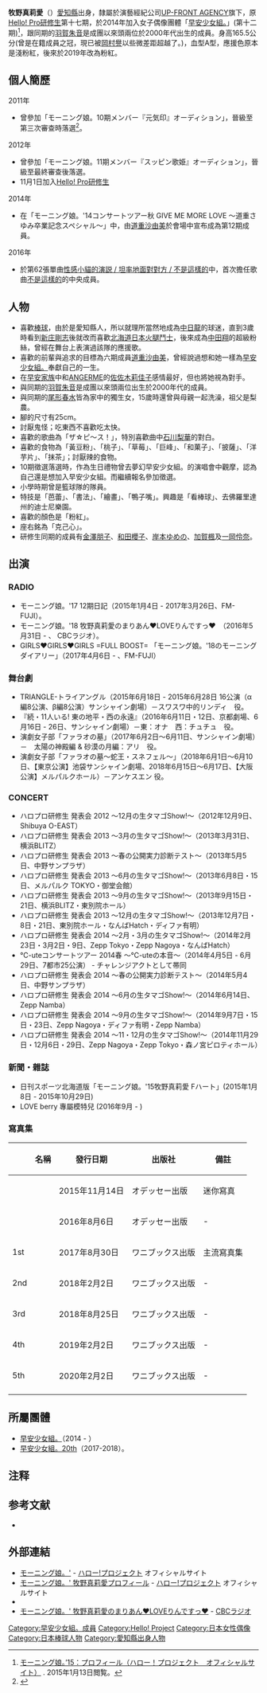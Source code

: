 {{藝人
|姓名 = 牧野真莉愛
|類型 = 女歌手
|圖片 = 161006 AMN 빅 콘서트 - 마키노 마리아 모닝구무스메 메들리 직캠 (Maria Makino) by DaftTaengk 48s.jpg
|圖片尺寸 =250px
|圖片簡介 =
|本名 =
|外文名 = 牧野真莉愛
|外文 = ja
|羅馬拼音 = Makino Maria
|暱稱 = まりあ
|英文名 =
|其他藝名 =
|國籍 = [[日本|日本]]
|民族 =
|籍貫 =
|出生日期 = {{Birth_date_and_age|2001|02|02}}
|出生地點 = {{JPN}}[[愛知縣|愛知縣]][[西尾市|西尾市]]<ref name="born">{{Cite web | date=2017-02-01 | url=http://nishio.mypl.net/shop/00000348434/news?d=1093814 | title=西尾市出身のモー娘。'17 牧野真莉愛さん、こどもの国へ | work=ニュース詳細｜日刊・愛三時報社のニュース | accessdate=2017-02-01 | archive-url=https://web.archive.org/web/20170204125642/http://nishio.mypl.net/shop/00000348434/news?d=1093814 | archive-date=2017-02-04 | dead-url=yes }}</ref>
|逝世日期 =
|逝世地點 =
|職業 = [[歌手|歌手]]
|語言 = [[日語|日語]]
|三圍 =
|教育程度 = 
|宗教信仰 =
|配偶 =
|兒女 =
|父母 =
|音樂類型 = [[日本流行音樂|日本流行音樂]]
|演奏樂器 =
|出道地點 = {{JPN}}[[東京|東京]]
|出道作 = 青春小僧が泣いている/夕暮れ雨上がり/イマココカラ
|出道日期 = 2014年9月30日
|代表作 = 
|活躍年代 = 2015年至今
|唱片公司 = [[zetima|zetima]]
|經紀公司 = [[UFG#UP-FRONT_AGENCY|UP-FRONT AGENCY Co., Ltd.]]
|網站 = 
|相關團體 = [[早安少女組。|早安少女組。]]<br />[[Hello!_Pro研修生|Hello! Pro研修生]]
|獎項 =
|IMDb =
|現任成員 =
|過往成員 =
|音樂專輯 =
|電影 =
|電視節目 =
|舞台劇 =
|書籍 =
}}

'''牧野真莉愛'''（{{bd|2001年|2月2日}}）[[愛知縣|愛知縣]]出身，隸屬於演藝經紀公司[[UFG#UP-FRONT_AGENCY|UP-FRONT AGENCY]]旗下，原[[Hello!_Pro研修生|Hello! Pro研修生]]第十七期，於2014年加入女子偶像團體「[[早安少女組。|早安少女組。]]」(第十二期)<ref name="HPprofile">[http://www.helloproject.com/morningmusume/profile/maria_makino/ モーニング娘。’15：プロフィール（ハロー！プロジェクト　オフィシャルサイト）] {{Wayback|url=http://www.helloproject.com/morningmusume/profile/maria_makino/ |date=20210117024444 }}. 2015年1月13日閲覧。</ref>，跟同期的[[羽賀朱音|羽賀朱音]]是成團以來頭兩位於2000年代出生的成員。身高165.5公分(曾是在籍成員之冠，現已被[[岡村譽|岡村譽]]以些微差距超越了。)，血型A型，應援色原本是淺粉紅，後來於2019年改為粉紅。

== 個人簡歷 ==
;2011年
*曾參加「モーニング娘。10期メンバー『元気印』オーディション」，晉級至第三次審查時落選<ref name="logirl20150210">{{Cite web | author=中野潤 | date=2015-02-10 | url=http://logirl.favclip.com/article/detail/389 | title=牧野真莉愛 ライブ撮りおろし＆インタビュー「受け継いだ偉大な魂 努力を惜しまぬ孤高のカリスマ」 | work=LoGiRL | publisher=[[テレビ朝日|テレビ朝日]] | accessdate=2015-02-11 | archive-date=2015-02-10 | archive-url=https://archive.is/20150210122020/http://logirl.favclip.com/article/detail/389 | dead-url=no }}</ref>。
;2012年
*曾參加「モーニング娘。11期メンバー『スッピン歌姫』オーディション」，晉級至最終審查後落選。
*11月1日加入[[Hello!_Pro研修生|Hello! Pro研修生]]
;2014年
*在「モーニング娘。'14コンサートツアー秋 GIVE ME MORE LOVE 〜道重さゆみ卒業記念スペシャル〜」中，由[[道重沙由美|道重沙由美]]於會場中宣布成為第12期成員。
;2016年
*於第62張單曲[[性感小貓的演説_/_坦率地面對對方_/_不是這樣的|性感小貓的演説 / 坦率地面對對方 / 不是這樣的]]中，首次擔任歌曲[[性感小貓的演説_/_坦率地面對對方_/_不是這樣的|不是這樣的]]的中央成員。

== 人物 ==
*喜歡[[棒球|棒球]]，由於是愛知縣人，所以就理所當然地成為[[中日龍|中日龍]]的球迷，直到3歲時看到[[新庄剛志|新庄剛志]]後就改而喜歡[[北海道日本火腿鬥士|北海道日本火腿鬥士]]，後來成為[[中田翔|中田翔]]的超級粉絲，曾經在舞台上表演過該隊的應援歌。
*喜歡的前輩與追求的目標為六期成員[[道重沙由美|道重沙由美]]，曾經說過想和她一樣為[[早安少女組。|早安少女組。]]奉獻自己的一生。
*在[[早安家族|早安家族]]中和[[ANGERME|ANGERME]]的[[佐佐木莉佳子|佐佐木莉佳子]]感情最好，但也將她視為對手。
*與同期的[[羽賀朱音|羽賀朱音]]是成團以來頭兩位出生於2000年代的成員。
*與同期的[[尾形春水|尾形春水]]皆為家中的獨生女，15歲時還曾與母親一起洗澡，祖父是梨農。
*腳的尺寸有25cm。
*討厭鬼怪；吃東西不喜歡吃太快。
*喜歡的歌曲為「ザ☆ピ～ス！」，特別喜歡曲中[[石川梨華|石川梨華]]的對白。
*喜歡的食物為「黃豆粉」、「桃子」、「草莓」、「巨峰」、「和菓子」、「披薩」、「洋芋片」、「抹茶」；討厭辣的食物。
*10期徵選落選時，作為生日禮物曾去夢幻早安少女組。的演唱會中觀摩，認為自己還是想加入早安少女組。而繼續報名參加徵選。
*小學時期曾是籃球隊的隊員。
*特技是「芭蕾」、「書法」、「繪畫」、「鴨子嘴」。興趣是「看棒球」、去佛羅里達州的迪士尼樂園。
*喜歡的顏色是「粉紅」。
*座右銘為「克己心」。
*研修生同期的成員有[[金澤朋子|金澤朋子]]、[[和田櫻子|和田櫻子]]、[[岸本ゆめの|岸本ゆめの]]、[[加賀楓|加賀楓]]及[[一岡伶奈|一岡伶奈]]。

== 出演 ==
===RADIO===
*モーニング娘。'17 12期日記（2015年1月4日 - 2017年3月26日、FM-FUJI）。
*モーニング娘。'18 牧野真莉愛のまりあん♥LOVEりんですっ♥　（2016年5月31日 - 、 CBCラジオ）。
*GIRLS♥GIRLS♥GIRLS =FULL BOOST= 「モーニング娘。'18のモーニングダイアリー」（2017年4月6日 - 、FM-FUJI）
===舞台劇===
*TRIANGLE-トライアングル（2015年6月18日 - 2015年6月28日 16公演（α編8公演、β編8公演）サンシャイン劇場）－スワスワ中的リンディ　役。
*『続・11人いる! 東の地平・西の永遠』（2016年6月11日・12日、京都劇場、6月16日 - 26日、サンシャイン劇場）－東：オナ　西：チュチュ　役。
*演劇女子部「ファラオの墓」（2017年6月2日～6月11日、サンシャイン劇場）－　太陽の神殿編 & 砂漠の月編：アリ　役。
*演劇女子部「ファラオの墓〜蛇王・スネフェル〜」（2018年6月1日～6月10日、【東京公演】池袋サンシャイン劇場、2018年6月15日～6月17日、【大阪公演】メルパルクホール）－アンケスエン 役。
===CONCERT===
*ハロプロ研修生 発表会 2012 〜12月の生タマゴShow!〜（2012年12月9日、Shibuya O-EAST）
*ハロプロ研修生 発表会 2013 〜3月の生タマゴShow!〜（2013年3月31日、横浜BLITZ）
*ハロプロ研修生 発表会 2013 〜春の公開実力診断テスト〜（2013年5月5日、中野サンプラザ）
*ハロプロ研修生 発表会 2013 〜6月の生タマゴShow!〜（2013年6月8日・15日、メルパルク TOKYO・御堂会館）
*ハロプロ研修生 発表会 2013 〜9月の生タマゴShow!〜（2013年9月15日・21日、横浜BLITZ・東別院ホール）
*ハロプロ研修生 発表会 2013 〜12月の生タマゴShow!〜（2013年12月7日・8日・21日、東別院ホール・なんばHatch・ディファ有明）
*ハロプロ研修生 発表会 2014 〜2月・3月の生タマゴShow!〜（2014年2月23日・3月2日・9日、Zepp Tokyo・Zepp Nagoya・なんばHatch）
*℃-uteコンサートツアー 2014春 〜℃-uteの本音〜（2014年4月5日 - 6月29日、7都市25公演） - チャレンジアクトとして帯同
*ハロプロ研修生 発表会 2014 〜春の公開実力診断テスト〜（2014年5月4日、中野サンプラザ）
*ハロプロ研修生 発表会 2014 〜6月の生タマゴShow!〜（2014年6月14日、Zepp Namba）
*ハロプロ研修生 発表会 2014 〜9月の生タマゴShow!〜（2014年9月7日・15日・23日、Zepp Nagoya・ディファ有明・Zepp Namba）
*ハロプロ研修生 発表会 2014 〜11・12月の生タマゴShow!〜（2014年11月29日・12月6日・29日、Zepp Nagoya・Zepp Tokyo・森ノ宮ピロティホール）
===新聞・雜誌===
*日刊スポーツ北海道版「モーニング娘。'15牧野真莉愛 Fハート」(2015年1月8日 - 2015年10月29日)
*LOVE berry 專屬模特兒 (2016年9月 - )
===寫真集===
 {| class="wikitable" border="1"
|-
!
! 名稱
! 發行日期
! 出版社
!備註
|-
|
| {{lang|ja|牧野真莉愛ミニ写真集「Greeting-Photobook-」}}
| 2015年11月14日
| オデッセー出版  
|迷你寫真
|-
|
| {{lang|ja|Maria}}
|2016年8月6日
| オデッセー出版  
| -
|-
|1st
| {{lang|ja|せんこう花火}}
|2017年8月30日
| ワニブックス出版  
| 主流寫真集
|-
|2nd
| {{lang|ja|マリア17歳}}
|2018年2月2日
| ワニブックス出版  
| -
|-
|3rd
| {{lang|ja|Summer Days}}
|2018年8月25日
| ワニブックス出版  
| -
|-
|4th
|{{lang|ja|María 18 años}}
|2019年2月2日
| ワニブックス出版  
| -
|-
|5th
|{{lang|ja|Maria19}}
|2020年2月2日
| ワニブックス出版  
| -
|-
|}

== 所屬團體 ==
* [[早安少女組。|早安少女組。]]（2014 - ）
* [[早安少女組。|早安少女組。20th]]（2017-2018）。

== 注释 ==
{{reflist}}

== 参考文献 ==
* {{Cite journal | 和書 | author=小野田衛 | date=2012-10-06 | title=ドキュメント モーニング娘。11期スッピン歌姫オーディション | journal=Top Yell | issue=2012年11月号 | pages=39-49 | publisher=[[竹書房|竹書房]] | ref=TopYell2012年11月号}}

== 外部連結 ==
* [http://www.helloproject.com/morningmusume/ モーニング娘。'{{年数|2000|1|1}}] - [[ハロー!プロジェクト|ハロー!プロジェクト]] オフィシャルサイト
* [http://www.helloproject.com/morningmusume/profile/maria_makino/ モーニング娘。'{{年数|2000|1|1}} 牧野真莉愛プロフィール] - [[ハロー!プロジェクト|ハロー!プロジェクト]] オフィシャルサイト
* {{Instagram|maria_makino.official|牧野真莉愛}}
* [https://hicbc.com/radio/marian-loverin-desu/ モーニング娘。'{{年数|2000|1|1}} 牧野真莉愛のまりあん♥LOVEりんですっ♥] - [[CBCラジオ|CBCラジオ]]

{{早安少女組。}}
{{早安家族}}

{{DEFAULTSORT:Makino Maria}}
[[Category:早安少女組。成員|Category:早安少女組。成員]]
[[Category:Hello!_Project|Category:Hello! Project]]
[[Category:日本女性偶像|Category:日本女性偶像]]
[[Category:日本棒球人物|Category:日本棒球人物]]
[[Category:愛知縣出身人物|Category:愛知縣出身人物]]